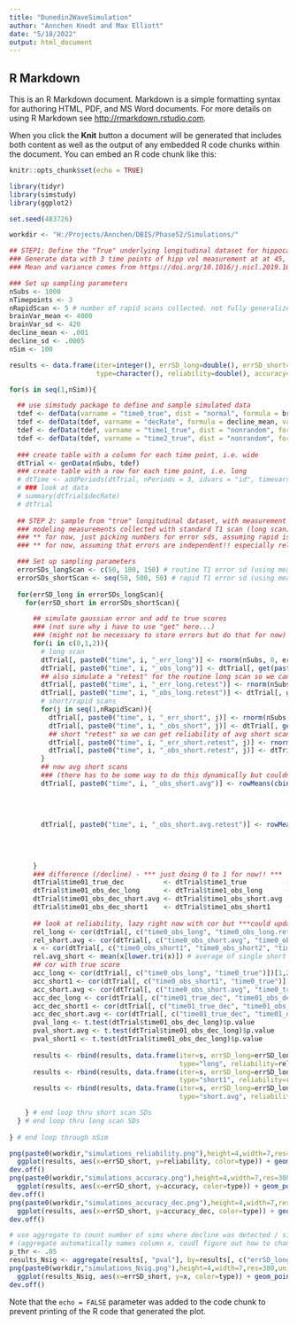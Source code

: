 ---
title: "Dunedin2WaveSimulation"
author: "Annchen Knodt and Max Elliott"
date: "5/18/2022"
output: html_document
---

## R Markdown

This is an R Markdown document. Markdown is a simple formatting syntax for authoring HTML, PDF, and MS Word documents. For more details on using R Markdown see <http://rmarkdown.rstudio.com>.

When you click the **Knit** button a document will be generated that includes both content as well as the output of any embedded R code chunks within the document. You can embed an R code chunk like this:

```{r Setup, include=FALSE}
knitr::opts_chunk$set(echo = TRUE)

library(tidyr)
library(simstudy)
library(ggplot2)

set.seed(483726)

workdir <- "H:/Projects/Annchen/DBIS/Phase52/Simulations/"
```


```{r Generate True Data, echo=FALSE}
## STEP1: Define the "True" underlying longitudinal dataset for hippocampal volume that you will sample from with measurement error later on
### Generate data with 3 time points of hipp vol measurement at at 45, 52 and 59
### Mean and variance comes from https://doi.org/10.1016/j.nicl.2019.101904

### Set up sampling parameters
nSubs <- 1000
nTimepoints <- 3
nRapidScan <- 5 # number of rapid scans collected. not fully generalized when calculating avg at end of loop simulating observed scores!!
brainVar_mean <- 4000
brainVar_sd <- 420
decline_mean <- .001
decline_sd <- .0005
nSim <- 100

results <- data.frame(iter=integer(), errSD_long=double(), errSD_short=double(), 
                      type=character(), reliability=double(), accuracy=double(), dec_accuracy=double(), pval=double())

for(s in seq(1,nSim)){

  ## use simstudy package to define and sample simulated data
  tdef <- defData(varname = "time0_true", dist = "normal", formula = brainVar_mean, variance = brainVar_sd^2)
  tdef <- defData(tdef, varname = "decRate", formula = decline_mean, variance = decline_sd^2)
  tdef <- defData(tdef, varname = "time1_true", dist = "nonrandom", formula = "time0_true*(1-decRate)^7")
  tdef <- defData(tdef, varname = "time2_true", dist = "nonrandom", formula = "time0_true*(1-decRate)^14")
  
  ### create table with a column for each time point, i.e. wide
  dtTrial <- genData(nSubs, tdef)
  ### create table with a row for each time point, i.e. long
  # dtTime <- addPeriods(dtTrial, nPeriods = 3, idvars = "id", timevars = c("time0_true", "time1_true", "time2_true"), timevarName = "time")
  # ### look at data
  # summary(dtTrial$decRate)
  # dtTrial
  
  ## STEP 2: sample from "true" longitudinal dataset, with measurement error
  ### modeling measurements collected with standard T1 scan (long scan), and rapid T1 (short scan)
  ### ** for now, just picking numbers for error sds, assuming rapid is higher. can explore parameter space and/or find data to refine estimates
  ### ** for now, assuming that errors are independent!! especially relevant for repeated short scans

  ### Set up sampling parameters
  errorSDs_longScan <- c(50, 100, 150) # routine T1 error sd (using mean 0)
  errorSDs_shortScan <- seq(50, 500, 50) # rapid T1 error sd (using mean 0)
  
  for(errSD_long in errorSDs_longScan){
    for(errSD_short in errorSDs_shortScan){

      ## simulate gaussian error and add to true scores
      ### (not sure why i have to use "get" here...)
      ### (might not be necessary to store errors but do that for now)
      for(i in c(0,1,2)){
        # long scan
        dtTrial[, paste0("time", i, "_err_long")] <- rnorm(nSubs, 0, errSD_long) # draw and store error
        dtTrial[, paste0("time", i, "_obs_long")] <- dtTrial[, get(paste0("time", i, "_err_long"))] + dtTrial[, get(paste0("time", i,"_true"))] # add error to true to get Observed ("obs") 
        ## also simulate a "retest" for the routine long scan so we can calculate reliability
        dtTrial[, paste0("time", i, "_err_long.retest")] <- rnorm(nSubs, 0, errSD_long) 
        dtTrial[, paste0("time", i, "_obs_long.retest")] <- dtTrial[, get(paste0("time", i, "_err_long.retest"))] + dtTrial[, get(paste0("time", i,"_true"))] 
        # short/rapid scans
        for(j in seq(1,nRapidScan)){
          dtTrial[, paste0("time", i, "_err_short", j)] <- rnorm(nSubs, 0, errSD_short) 
          dtTrial[, paste0("time", i, "_obs_short", j)] <- dtTrial[, get(paste0("time", i, "_err_short", j))] + dtTrial[, get(paste0("time", i,"_true"))] 
          ## short "retest" so we can get reliability of avg short scans
          dtTrial[, paste0("time", i, "_err_short.retest", j)] <- rnorm(nSubs, 0, errSD_short) 
          dtTrial[, paste0("time", i, "_obs_short.retest", j)] <- dtTrial[, get(paste0("time", i, "_err_short.retest", j))] + dtTrial[, get(paste0("time", i,"_true"))] 
        }
        ## now avg short scans
        ### (there has to be some way to do this dynamically but couldn't get first try to work! dtTrial[, get(paste0("O",i,"_S",seq(1,nRapidScan)))])
        dtTrial[, paste0("time", i, "_obs_short.avg")] <- rowMeans(cbind(dtTrial[, get(paste0("time", i, "_obs_short1"))], 
                                                                         dtTrial[, get(paste0("time", i, "_obs_short2"))], 
                                                                         dtTrial[, get(paste0("time", i, "_obs_short3"))], 
                                                                         dtTrial[, get(paste0("time", i, "_obs_short4"))], 
                                                                         dtTrial[, get(paste0("time", i, "_obs_short5"))]))
        dtTrial[, paste0("time", i, "_obs_short.avg.retest")] <- rowMeans(cbind(dtTrial[, get(paste0("time", i, "_obs_short.retest1"))], 
                                                                                dtTrial[, get(paste0("time", i, "_obs_short.retest2"))], 
                                                                                dtTrial[, get(paste0("time", i, "_obs_short.retest3"))], 
                                                                                dtTrial[, get(paste0("time", i, "_obs_short.retest4"))], 
                                                                                dtTrial[, get(paste0("time", i, "_obs_short.retest5"))]))
      }
      ### difference (/decline) - *** just doing 0 to 1 for now!! ***
      dtTrial$time01_true_dec          <- dtTrial$time1_true          - dtTrial$time0_true
      dtTrial$time01_obs_dec_long      <- dtTrial$time1_obs_long      - dtTrial$time0_obs_long
      dtTrial$time01_obs_dec_short.avg <- dtTrial$time1_obs_short.avg - dtTrial$time0_obs_short.avg
      dtTrial$time01_obs_dec_short1    <- dtTrial$time1_obs_short1    - dtTrial$time0_obs_short1
      
      ## look at reliability, lazy right now with cor but ***could update to ICC; could add time1 and time2 but shoudl be same***
      rel_long <- cor(dtTrial[, c("time0_obs_long", "time0_obs_long.retest")])[1,2]
      rel_short.avg <- cor(dtTrial[, c("time0_obs_short.avg", "time0_obs_short.avg.retest")])[1,2]
      x <- cor(dtTrial[, c("time0_obs_short1", "time0_obs_short2", "time0_obs_short3", "time0_obs_short4", "time0_obs_short5" )])
      rel.avg_short <- mean(x[lower.tri(x)]) # average of single short scan reliabilities
      ## cor with true score
      acc_long <- cor(dtTrial[, c("time0_obs_long", "time0_true")])[1,2]
      acc_short1 <- cor(dtTrial[, c("time0_obs_short1", "time0_true")])[1,2]
      acc_short.avg <- cor(dtTrial[, c("time0_obs_short.avg", "time0_true")])[1,2]
      acc_dec_long <- cor(dtTrial[, c("time01_true_dec", "time01_obs_dec_long")])[1,2]
      acc_dec_short1 <- cor(dtTrial[, c("time01_true_dec", "time01_obs_dec_short1")])[1,2]
      acc_dec_short.avg <- cor(dtTrial[, c("time01_true_dec", "time01_obs_dec_short.avg")])[1,2]
      pval_long <- t.test(dtTrial$time01_obs_dec_long)$p.value
      pval_short.avg <- t.test(dtTrial$time01_obs_dec_long)$p.value
      pval_short1 <- t.test(dtTrial$time01_obs_dec_long)$p.value
      
      results <- rbind(results, data.frame(iter=s, errSD_long=errSD_long, errSD_short=errSD_short, 
                                           type="long", reliability=rel_long, accuracy=acc_long, accuracy_dec=acc_dec_long, pval=pval_long))
      results <- rbind(results, data.frame(iter=s, errSD_long=errSD_long, errSD_short=errSD_short, 
                                           type="short1", reliability=rel.avg_short, accuracy=acc_short1, accuracy_dec=acc_dec_short1, pval=pval_short1)) 
      results <- rbind(results, data.frame(iter=s, errSD_long=errSD_long, errSD_short=errSD_short, 
                                           type="short.avg", reliability=rel_short.avg, accuracy=acc_short.avg, accuracy_dec=acc_dec_short.avg, pval=pval_short.avg))                                 

    } # end loop thru short scan SDs
  } # end loop thru long scan SDs
  
} # end loop through nSim

```

```{r plot}


png(paste0(workdir,"simulations_reliability.png"),height=4,width=7,res=300,units="in")
  ggplot(results, aes(x=errSD_short, y=reliability, color=type)) + geom_point(alpha=.3) + facet_grid(cols=vars(errSD_long))
dev.off()
png(paste0(workdir,"simulations_accuracy.png"),height=4,width=7,res=300,units="in")
  ggplot(results, aes(x=errSD_short, y=accuracy, color=type)) + geom_point(alpha=.3) + facet_grid(cols=vars(errSD_long))
dev.off()
png(paste0(workdir,"simulations_accuracy_dec.png"),height=4,width=7,res=300,units="in")
  ggplot(results, aes(x=errSD_short, y=accuracy_dec, color=type)) + geom_point(alpha=.3) + facet_grid(cols=vars(errSD_long))
dev.off()

# use aggregate to count number of sims where decline was detected / significant
# (aggregate automatically names column x, coudl figure out how to change)
p_thr <- .05
results_Nsig <- aggregate(results[, "pval"], by=results[, c("errSD_long","errSD_short","type")], function(x) sum(x<p_thr))
png(paste0(workdir,"simulations_Nsig.png"),height=4,width=7,res=300,units="in")
  ggplot(results_Nsig, aes(x=errSD_short, y=x, color=type)) + geom_point(alpha=.3) + facet_grid(cols=vars(errSD_long))
dev.off()
```

Note that the `echo = FALSE` parameter was added to the code chunk to prevent printing of the R code that generated the plot.
